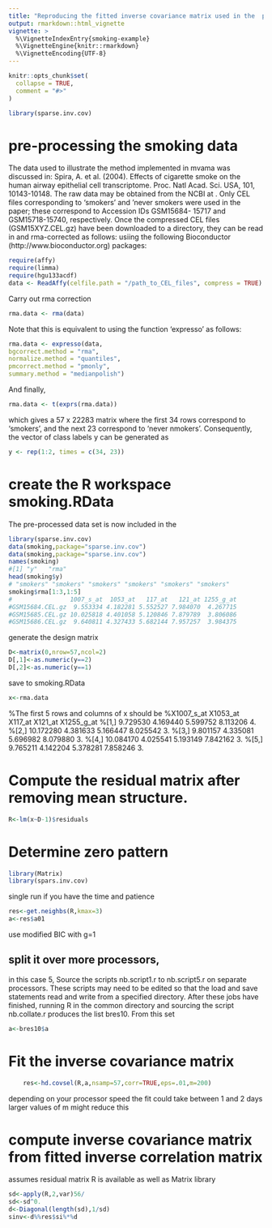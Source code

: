 ```yaml
---
title: "Reproducing the fitted inverse covariance matrix used in the  paper"
output: rmarkdown::html_vignette
vignette: >
  %\VignetteIndexEntry{smoking-example}
  %\VignetteEngine{knitr::rmarkdown}
  %\VignetteEncoding{UTF-8}
---
```


```r
knitr::opts_chunk$set(
  collapse = TRUE,
  comment = "#>"
)
```

```r
library(sparse.inv.cov)
```



# pre-processing the smoking data

The data used to illustrate the method implemented in mvama was discussed in: Spira, A. et
al. (2004). Effects of cigarette smoke on the human airway epithelial cell transcriptome. Proc. Natl
Acad. Sci. USA, 101, 10143-10148.  The raw data may be obtained from the NCBI at
\url{http://www.ncbi.nlm.nih.gov/geo/query/acc.cgi?acc=GSE994}. Only CEL files corresponding to
'smokers' and 'never smokers were used in the paper; these correspond to Accession IDs GSM15684-
15717 and GSM15718-15740, respectively.  Once the compressed CEL files (GSM15XYZ.CEL.gz) have been
downloaded to a directory, they can be read in and rma-corrected as follows: usiing the following
Bioconductor (http://www.bioconductor.org) packages:

```r
require(affy)
require(limma)
require(hgu133acdf)
data <- ReadAffy(celfile.path = "/path_to_CEL_files", compress = TRUE)
```
Carry out rma correction
```r
rma.data <- rma(data)
```
Note that this is equivalent to using the function 'expresso' as follows:
```r
rma.data <- expresso(data,
bgcorrect.method = "rma",
normalize.method = "quantiles",
pmcorrect.method = "pmonly",
summary.method = "medianpolish")
```

And finally,
```r
rma.data <- t(exprs(rma.data))
```
which gives a 57 x 22283 matrix where the first 34 rows correspond
to 'smokers', and the next 23 correspond to 'never
nmokers'. Consequently, the vector of class labels y can be
generated as
```r
y <- rep(1:2, times = c(34, 23))
```


# create the R workspace smoking.RData
The pre-processed data set is now included in the 
```r
library(sparse.inv.cov)
data(smoking,package="sparse.inv.cov")
data(smoking,package="sparse.inv.cov")
names(smoking)
#[1] "y"   "rma"
head(smoking$y)
# "smokers" "smokers" "smokers" "smokers" "smokers" "smokers"
smoking$rma[1:3,1:5]
#                1007_s_at  1053_at   117_at   121_at 1255_g_at
#GSM15684.CEL.gz  9.553334 4.182281 5.552527 7.984070  4.267715
#GSM15685.CEL.gz 10.025818 4.401058 5.120846 7.879789  3.806086
#GSM15686.CEL.gz  9.640811 4.327433 5.682144 7.957257  3.984375
```

generate the design matrix
```r
D<-matrix(0,nrow=57,ncol=2)
D[,1]<-as.numeric(y==2)
D[,2]<-as.numeric(y==1)
```
save to smoking.RData
```r
x<-rma.data
```
%The first 5 rows and columns of x should be
%X1007_s_at X1053_at X117_at X121_at X1255_g_at
%[1,] 9.729530 4.169440 5.599752 8.113206 4.
%[2,] 10.172280 4.381633 5.166447 8.025542 3.
%[3,] 9.801157 4.335081 5.696982 8.079880 3.
%[4,] 10.084170 4.025541 5.193149 7.842162 3.
%[5,] 9.765211 4.142204 5.378281 7.858246 3.

# Compute the residual matrix after removing mean structure.
```r
R<-lm(x~D-1)$residuals
```
# Determine zero pattern

```r
library(Matrix)
library(spars.inv.cov)
```
single run if you have the time and patience
```r
res<-get.neighbs(R,kmax=3)
a<-res$a01
```
use modified BIC with g=1

## split it over more processors, 
in this case 5,  Source the scripts nb.script1.r to nb.script5.r on separate processors.
These scripts may need to be edited so that the load and save statements
read and write from a specified directory. After these jobs have finished, running R
in the common directory and sourcing the script nb.collate.r produces the list
bres10. From this set
```r
a<-bres10$a
```

# Fit the inverse covariance matrix

```r
    res<-hd.covsel(R,a,nsamp=57,corr=TRUE,eps=.01,m=200)
```
depending on your processor speed the fit could take between 1 and 2 days
larger values of m might reduce this

# compute inverse covariance matrix from fitted inverse correlation matrix
assumes residual matrix R is available as well as Matrix library
```r
sd<-apply(R,2,var)56/
sd<-sd^0.
d<-Diagonal(length(sd),1/sd)
sinv<-d%%res$si%*%d
```
